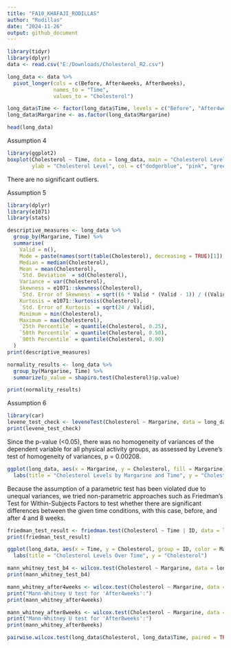 ---
title: "FA10_KHAFAJI_RODILLAS"
author: "Rodillas"
date: "2024-11-26"
output: github_document
---

```{r}
library(tidyr)
library(dplyr)
data <- read.csv("E:/Downloads/Cholesterol_R2.csv")

long_data <- data %>%
  pivot_longer(cols = c(Before, After4weeks, After8weeks),
               names_to = "Time",
               values_to = "Cholesterol")

long_data$Time <- factor(long_data$Time, levels = c("Before", "After4weeks", "After8weeks"))
long_data$Margarine <- as.factor(long_data$Margarine)

head(long_data)
```

Assumption 4
```{r}
library(ggplot2)
boxplot(Cholesterol ~ Time, data = long_data, main = "Cholesterol Levels Over Time", xlab = "Time", 
        ylab = "Cholesterol Level", col = c("dodgerblue", "pink", "green"), outlier.col = "red")
```
There are no significant outliers.

Assumption 5
```{r}
library(dplyr)
library(e1071)
library(stats)

descriptive_measures <- long_data %>%
  group_by(Margarine, Time) %>%
  summarise(
    Valid = n(),
    Mode = paste(names(sort(table(Cholesterol), decreasing = TRUE)[1]), collapse = ", "), 
    Median = median(Cholesterol),
    Mean = mean(Cholesterol),
    `Std. Deviation` = sd(Cholesterol),
    Variance = var(Cholesterol),
    Skewness = e1071::skewness(Cholesterol),
    `Std. Error of Skewness` = sqrt((6 * Valid * (Valid - 1)) / ((Valid - 2) * (Valid + 1) * (Valid + 3))),
    Kurtosis = e1071::kurtosis(Cholesterol),
    `Std. Error of Kurtosis` = sqrt(24 / Valid),
    Minimum = min(Cholesterol),
    Maximum = max(Cholesterol),
    `25th Percentile` = quantile(Cholesterol, 0.25),
    `50th Percentile` = quantile(Cholesterol, 0.50),
    `90th Percentile` = quantile(Cholesterol, 0.90)
  )
print(descriptive_measures)
```

```{r}
normality_results <- long_data %>%
  group_by(Margarine, Time) %>%
  summarize(p_value = shapiro.test(Cholesterol)$p.value)

print(normality_results)
```


Assumption 6
```{r}
library(car)
levene_test_check <- leveneTest(Cholesterol ~ Margarine, data = long_data)
print(levene_test_check)
```



Since the p-value (<0.05), there was no homogeneity of variances of the dependent variable for all physical activity groups, as assessed by Levene’s test of homogeneity of variances, p = 0.00208.

```{r}
ggplot(long_data, aes(x = Margarine, y = Cholesterol, fill = Margarine)) + geom_boxplot() + facet_wrap(~ Time) + theme_minimal() + 
  labs(title = "Cholesterol Levels by Margarine and Time", y = "Cholesterol")
```


Because the assumption of a parametric test has been violated due to unequal variances, we tried non-parametric approaches such as Friedman's Test for Within-Subjects Factors to test whether there are significant differences between the given time conditions, with this case, before, and after 4 and 8 weeks.
```{r}
friedman_test_result <- friedman.test(Cholesterol ~ Time | ID, data = long_data)
print(friedman_test_result)
```
```{r}
ggplot(long_data, aes(x = Time, y = Cholesterol, group = ID, color = Margarine)) +geom_line() + theme_minimal() + 
  labs(title = "Cholesterol Levels Over Time", y = "Cholesterol")
```

```{r}
mann_whitney_test_b4 <- wilcox.test(Cholesterol ~ Margarine, data = long_data %>% filter(Time == "Before"))
print(mann_whitney_test_b4)

mann_whitney_after4weeks <- wilcox.test(Cholesterol ~ Margarine, data = long_data %>% filter(Time == "After4weeks"))
print("Mann-Whitney U test for 'After4weeks':")
print(mann_whitney_after4weeks)

mann_whitney_after8weeks <- wilcox.test(Cholesterol ~ Margarine, data = long_data %>% filter(Time == "After8weeks"))
print("Mann-Whitney U test for 'After8weeks':")
print(mann_whitney_after8weeks)
```

```{r}

pairwise.wilcox.test(long_data$Cholesterol, long_data$Time, paired = TRUE, p.adjust.method = "bonferroni")
```


